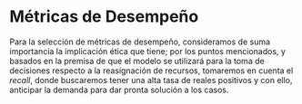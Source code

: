 # Métricas de Desempeño {#metricas}


<div align= "justify">

Para la selección de métricas de desempeño, consideramos de suma importancia la implicación ética que tiene; por los puntos mencionados, y basados en la premisa de que el modelo se utilizará para la toma de decisiones respecto a la reasignación de recursos, tomaremos en cuenta el *recall*, donde buscaremos tener una alta tasa de reales positivos y con ello, anticipar la demanda  para dar pronta solución a los casos.

</div>
